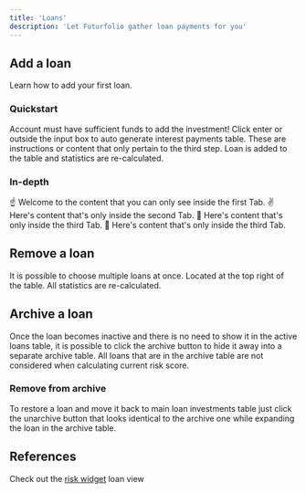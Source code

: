 ```yaml
---
title: 'Loans'
description: 'Let Futurfolio gather loan payments for you'
---
```


## Add a loan

Learn how to add your first loan.

### Quickstart
<Steps>
  <Step title="Click (+)">
  </Step>
  <Step title="Add name and choose account">
    <Warning>
      Account must have sufficient funds to add the investment!
    </Warning>
  </Step>
  <Step title="Choose the loan amount, period and interest">
    Click enter or outside the input box to auto generate interest payments table.
  </Step>
  <Step title="Add loan">
    These are instructions or content that only pertain to the third step.
  </Step>
  <Step title="Done">
    <Check>
      Loan is added to the table and statistics are re-calculated.
    </Check>
  </Step>
</Steps>

### In-depth
<Tabs>
  <Tab title="Basic attributes">
    ☝️ Welcome to the content that you can only see inside the first Tab.
  </Tab>
  <Tab title="Intrest table">
    ✌️ Here's content that's only inside the second Tab.
  </Tab>
  <Tab title="Advanced settings">
    💪 Here's content that's only inside the third Tab.
  </Tab>
  <Tab title="Extra information">
    💪 Here's content that's only inside the third Tab.
  </Tab>
</Tabs>

## Remove a loan

<Steps>
  <Step title="Select a loan you want to delete">
    <Tip>
      It is possible to choose multiple loans at once.
    </Tip>
  </Step>
  <Step title="Click the delete button">
    Located at the top right of the table.
  </Step>
  <Step title="Done">
    <Check>
      All statistics are re-calculated.
    </Check>
  </Step>
</Steps>

## Archive a loan

Once the loan becomes inactive and there is no need to show it in the active loans table, it is possible to click the archive button to hide it away into a separate archive table.
<Note>
  All loans that are in the archive table are not considered when calculating current risk score.
</Note>

### Remove from archive
To restore a loan and move it back to main loan investments table just click the unarchive button that looks identical to the archive one while expanding the loan in the archive table.

## References

Check out the [risk widget](/widgets/risk) loan view

